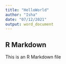 ---
title: "HelloWorld"
author: "Isha"
date: "07/12/2021"
output: word_document
---


## R Markdown

This is an R Markdown file



